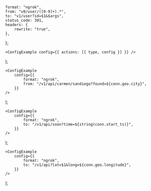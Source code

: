 
	format: "ngrok",
	from: "v0/user/([0-9]+).*",
	to: "v1/user?id=$1&$args",
	status_code: 301,
	headers: {
		rewrite: "true",
	},
};

	<ConfigExample config={{ actions: [{ type, config }] }} />
);

	<ConfigExample
		config={{
			format: "ngrok",
			from: "/v1/api/carmen/sandiego?found=${conn.geo.city}",
		}}
	/>
);

	<ConfigExample
		config={{
			format: "ngrok",
			to: "/v1/api/soon?time=${string(conn.start_ts)}",
		}}
	/>
);

	<ConfigExample
		config={{
			format: "ngrok",
			to: "/v1/api?lat=$1&long=${conn.geo.longitude}",
		}}
	/>
);
